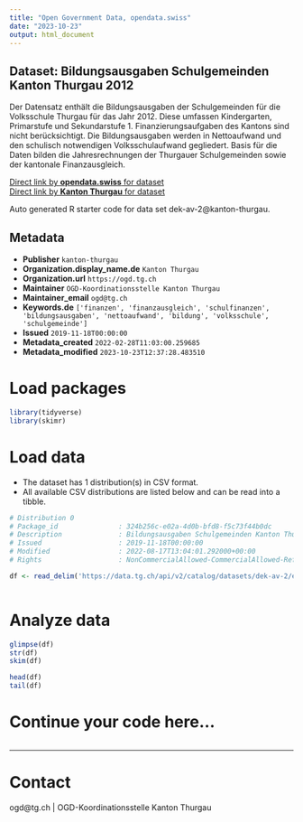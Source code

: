 ```yaml
---
title: "Open Government Data, opendata.swiss"
date: "2023-10-23"
output: html_document
---
```


## Dataset: Bildungsausgaben Schulgemeinden Kanton Thurgau 2012

Der Datensatz enthält die Bildungsausgaben der Schulgemeinden für die Volksschule Thurgau für das Jahr 2012. Diese umfassen Kindergarten, Primarstufe und Sekundarstufe 1. Finanzierungsaufgaben des Kantons sind nicht berücksichtigt. Die Bildungsausgaben werden in Nettoaufwand und den schulisch notwendigen Volksschulaufwand gegliedert. Basis für die Daten bilden die Jahresrechnungen der Thurgauer Schulgemeinden sowie der kantonale Finanzausgleich. 

[Direct link by **opendata.swiss** for dataset](https://opendata.swiss/de/dataset/bildungsausgaben-schulgemeinden-kanton-thurgau-2012)<br>
[Direct link by **Kanton Thurgau** for dataset](https://data.tg.ch/explore/dataset/dek-av-2/)

Auto generated R starter code for data set dek-av-2@kanton-thurgau.

## Metadata

- **Publisher** `kanton-thurgau`
- **Organization.display_name.de** `Kanton Thurgau`
- **Organization.url** `https://ogd.tg.ch`
- **Maintainer** `OGD-Koordinationsstelle Kanton Thurgau`
- **Maintainer_email** `ogd@tg.ch`
- **Keywords.de** `['finanzen', 'finanzausgleich', 'schulfinanzen', 'bildungsausgaben', 'nettoaufwand', 'bildung', 'volksschule', 'schulgemeinde']`
- **Issued** `2019-11-18T00:00:00`
- **Metadata_created** `2022-02-28T11:03:00.259685`
- **Metadata_modified** `2023-10-23T12:37:28.483510`


# Load packages

```r

library(tidyverse)
library(skimr)

```

# Load data

-   The dataset has 1 distribution(s) in CSV format.
-   All available CSV distributions are listed below and can be read into a tibble.

```r

# Distribution 0
# Package_id               : 324b256c-e02a-4d0b-bfd8-f5c73f44b0dc
# Description              : Bildungsausgaben Schulgemeinden Kanton Thurgau 2012 (csv)
# Issued                   : 2019-11-18T00:00:00
# Modified                 : 2022-08-17T13:04:01.292000+00:00
# Rights                   : NonCommercialAllowed-CommercialAllowed-ReferenceRequired

df <- read_delim('https://data.tg.ch/api/v2/catalog/datasets/dek-av-2/exports/csv')



```

# Analyze data

```r

glimpse(df)
str(df)
skim(df)

head(df)
tail(df)

```

# Continue your code here...

```r

```

------------------------------------------------------------------------

# Contact

ogd@tg.ch | OGD-Koordinationsstelle Kanton Thurgau
